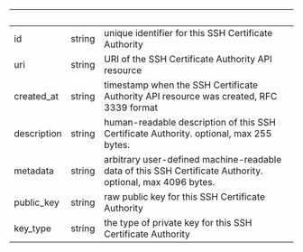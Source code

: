 | &nbsp; | &nbsp; | &nbsp; |
|---|---|---|
| id | string | unique identifier for this SSH Certificate Authority |
| uri | string | URI of the SSH Certificate Authority API resource |
| created_at | string | timestamp when the SSH Certificate Authority API resource was created, RFC 3339 format |
| description | string | human-readable description of this SSH Certificate Authority. optional, max 255 bytes. |
| metadata | string | arbitrary user-defined machine-readable data of this SSH Certificate Authority. optional, max 4096 bytes. |
| public_key | string | raw public key for this SSH Certificate Authority |
| key_type | string | the type of private key for this SSH Certificate Authority |